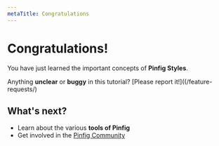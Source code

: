 ```yaml
---
metaTitle: Congratulations
---
```


# Congratulations!

You have just learned the important concepts of **Pinfig Styles**.

Anything **unclear** or **buggy** in this tutorial? [Please report it!]((/feature-requests/)

## What's next?

- Learn about the various **tools of Pinfig**
- Get involved in the [Pinfig Community](/community/support)
